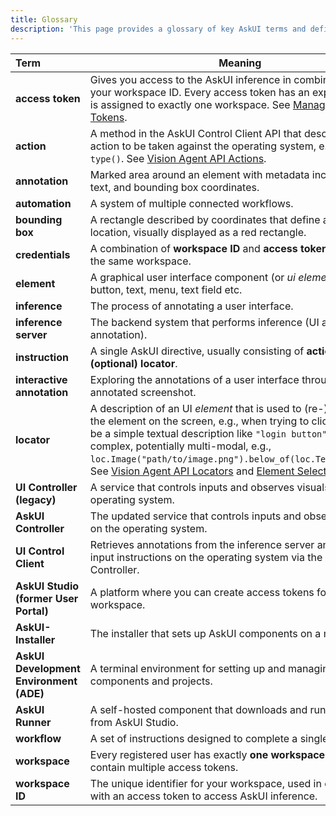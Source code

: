 ```yaml
---
title: Glossary
description: 'This page provides a glossary of key AskUI terms and definitions to help you understand the core concepts and components of the platform.'
---
```


| **Term**                                | **Meaning**                                                                                                                                                    |
| :-------------------------------------- | -------------------------------------------------------------------------------------------------------------------------------------------------------------- |
| **access token**                        | Gives you access to the AskUI inference in combination with your workspace ID. Every access token has an expiry date and is assigned to exactly one workspace. See [Managing Access Tokens](/02-how-to-guides/01-account-management/04-tokens). |
| **action**                              | A method in the AskUI Control Client API that describes an action to be taken against the operating system, e.g., `click()`, `type()`. See [Vision Agent API Actions](/04-reference/01-agent-frameworks/02-python/02-vision-agent-api/agent).                         |
| **annotation**                          | Marked area around an element with metadata including name, text, and bounding box coordinates.                                                                |
| **automation**                          | A system of multiple connected workflows.                                                                                                                      |
| **bounding box**                        | A rectangle described by coordinates that define an element’s location, visually displayed as a red rectangle.                                                 |
| **credentials**                         | A combination of **workspace ID** and **access token**, both tied to the same workspace.                                                                       |
| **element**                             | A graphical user interface component (or *ui element*), e.g., a button, text, menu, text field etc.                                                            |
| **inference**                           | The process of annotating a user interface.                                                                                                                    |
| **inference server**                    | The backend system that performs inference (UI analysis and annotation).                                                                                       |
| **instruction**                         | A single AskUI directive, usually consisting of **action + (optional) locator**.                                                                               |
| **interactive annotation**              | Exploring the annotations of a user interface through an annotated screenshot.                                                                                 |
| **locator**                             | A description of an UI *element* that is used to (re-)locate (find) the element on the screen, e.g., when trying to click on it; can be a simple textual description like `"login button"` or more complex, potentially multi-modal, e.g., `loc.Image("path/to/image.png").below_of(loc.Text("Login"))`. See [Vision Agent API Locators](/04-reference/01-agent-frameworks/02-python/02-vision-agent-api/locators) and [Element Selection Guide](/03-explanation/02-best-practices/01-element-selection/01-element-selection).                                                                                                                            |
| **UI Controller (legacy)**              | A service that controls inputs and observes visuals on the operating system.                                                                                   |
| **AskUI Controller**                    | The updated service that controls inputs and observes visuals on the operating system.                                                                         |
| **UI Control Client**                   | Retrieves annotations from the inference server and executes input instructions on the operating system via the AskUI Controller.                              |
| **AskUI Studio (former User Portal)**   | A platform where you can create access tokens for your workspace.                                                                                              |
| **AskUI-Installer**                     | The installer that sets up AskUI components on a machine.                                                                                                      |
| **AskUI Development Environment (ADE)** | A terminal environment for setting up and managing AskUI components and projects.                                                                              |
| **AskUI Runner**                        | A self-hosted component that downloads and runs workflows from AskUI Studio.                                                                                   |
| **workflow**                            | A set of instructions designed to complete a single task.                                                                                                      |
| **workspace**                           | Every registered user has exactly **one workspace**, which can contain multiple access tokens.                                                                 |
| **workspace ID**                        | The unique identifier for your workspace, used in combination with an access token to access AskUI inference.                                                  |
